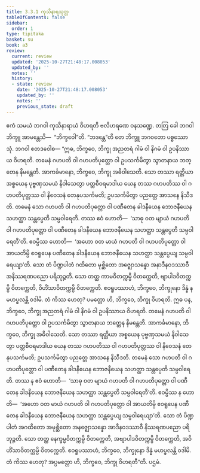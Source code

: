 ```yaml
---
title: 3.3.1 ကုသိနာရသုတ္တ
tableOfContents: false
sidebar:
  order: 1
type: tipitaka
basket: su
book: a3
review:
  current: review
  updated: '2025-10-27T21:48:17.008053'
  updated_by: ''
  notes: ''
  history:
  - state: review
    date: '2025-10-27T21:48:17.008053'
    updated_by: ''
    notes: ''
    previous_state: draft
---
```



<ReviewStatus review={frontmatter.review} showDetails={true} />

<HypothesisAnnotation frontmatter={frontmatter} />

<DynamicBreadcrumb />

<Division number="124" book="a3" e="ch" v="15" p="277">

<Paragraph number="961" book="a3">
ဧကံ သမယံ ဘဂဝါ ကုသိနာရာယံ ဝိဟရတိ ဗလိဟရဏေ ဝနသဏ္ဍေ. တတြ ခေါ ဘဂဝါ ဘိက္ခူ အာမန္တေသိ—  “ဘိက္ခဝေါ”တိ. “ဘဒန္တေ”တိ တေ ဘိက္ခူ ဘဂဝတော ပစ္စဿောသုံ. ဘဂဝါ ဧတဒဝေါစ—
</Paragraph>

<Paragraph number="962" book="a3">
“ဣဓ, ဘိက္ခဝေ, ဘိက္ခု အညတရံ ဂါမံ ဝါ နိဂမံ ဝါ ဥပနိဿာယ ဝိဟရတိ. တမေနံ ဂဟပတိ ဝါ ဂဟပတိပုတ္တော ဝါ ဥပသင်္ကမိတွာ သွာတနာယ ဘတ္တေန နိမန္တေတိ. အာကင်္ခမာနော, ဘိက္ခဝေ, ဘိက္ခု အဓိဝါသေတိ. သော တဿာ ရတ္တိယာ အစ္စယေန ပုဗ္ဗဏှသမယံ နိဝါသေတွာ ပတ္တစီဝရမာဒါယ ယေန တဿ ဂဟပတိဿ ဝါ ဂဟပတိပုတ္တဿ ဝါ နိဝေသနံ တေနုပသင်္ကမတိ; ဥပသင်္ကမိတွာ ပညတ္တေ အာသနေ နိသီဒတိ. တမေနံ သော ဂဟပတိ ဝါ ဂဟပတိပုတ္တော ဝါ ပဏီတေန ခါဒနီယေန ဘောဇနီယေန သဟတ္ထာ သန္တပ္ပေတိ သမ္ပဝါရေတိ.
</Paragraph>

<Paragraph number="963" book="a3">
တဿ ဧဝံ ဟောတိ—  ‘သာဓု ဝတ မျာယံ ဂဟပတိ ဝါ ဂဟပတိပုတ္တော ဝါ ပဏီတေန ခါဒနီယေန ဘောဇနီယေန သဟတ္ထာ သန္တပ္ပေတိ သမ္ပဝါရေတီ’တိ. ဧဝမ္ပိဿ ဟောတိ—  ‘အဟော ဝတ မာယံ ဂဟပတိ ဝါ ဂဟပတိပုတ္တော ဝါ အာယတိမ္ပိ ဧဝရူပေန ပဏီတေန ခါဒနီယေန ဘောဇနီယေန သဟတ္ထာ သန္တပ္ပေယျ သမ္ပဝါရေယျာ’တိ. သော တံ ပိဏ္ဍပါတံ ဂထိတော မုစ္ဆိတော အဇ္ဈောသန္နော အနာဒီနဝဒဿာဝီ အနိဿရဏပညော ပရိဘုဉ္ဇတိ. သော တတ္ထ ကာမဝိတက္ကမ္ပိ ဝိတက္ကေတိ, ဗျာပါဒဝိတက္ကမ္ပိ ဝိတက္ကေတိ, ဝိဟိံသာဝိတက္ကမ္ပိ ဝိတက္ကေတိ. ဧဝရူပဿာဟံ, ဘိက္ခဝေ, ဘိက္ခုနော ဒိန္နံ န မဟပ္ဖလန္တိ ဝဒါမိ. တံ ကိဿ ဟေတု? ပမတ္တော ဟိ, ဘိက္ခဝေ, ဘိက္ခု ဝိဟရတိ.
</Paragraph>

<Paragraph number="964" book="a3">
ဣဓ ပန, ဘိက္ခဝေ, ဘိက္ခု အညတရံ ဂါမံ ဝါ နိဂမံ ဝါ ဥပနိဿာယ ဝိဟရတိ. တမေနံ ဂဟပတိ ဝါ ဂဟပတိပုတ္တော ဝါ ဥပသင်္ကမိတွာ သွာတနာယ ဘတ္တေန နိမန္တေတိ. အာကင်္ခမာနော, ဘိက္ခဝေ, ဘိက္ခု အဓိဝါသေတိ. သော တဿာ ရတ္တိယာ အစ္စယေန ပုဗ္ဗဏှသမယံ နိဝါသေတွာ ပတ္တစီဝရမာဒါယ ယေန တဿ ဂဟပတိဿ ဝါ ဂဟပတိပုတ္တဿ ဝါ နိဝေသနံ တေနုပသင်္ကမတိ; ဥပသင်္ကမိတွာ ပညတ္တေ အာသနေ နိသီဒတိ. တမေနံ သော ဂဟပတိ ဝါ ဂဟပတိပုတ္တော ဝါ ပဏီတေန ခါဒနီယေန ဘောဇနီယေန သဟတ္ထာ သန္တပ္ပေတိ သမ္ပဝါရေတိ.
</Paragraph>

<Paragraph number="965" book="a3">
တဿ န ဧဝံ ဟောတိ—  ‘သာဓု ဝတ မျာယံ ဂဟပတိ ဝါ ဂဟပတိပုတ္တော ဝါ ပဏီတေန ခါဒနီယေန ဘောဇနီယေန သဟတ္ထာ သန္တပ္ပေတိ သမ္ပဝါရေတီ’တိ. ဧဝမ္ပိဿ န ဟောတိ—  ‘အဟော ဝတ မာယံ ဂဟပတိ ဝါ ဂဟပတိပုတ္တော ဝါ အာယတိမ္ပိ ဧဝရူပေန ပဏီတေန ခါဒနီယေန ဘောဇနီယေန သဟတ္ထာ သန္တပ္ပေယျ သမ္ပဝါရေယျာ’တိ. သော တံ ပိဏ္ဍပါတံ အဂထိတော အမုစ္ဆိတော အနဇ္ဈောသန္နော အာဒီနဝဒဿာဝီ နိဿရဏပညော ပရိဘုဉ္ဇတိ. သော တတ္ထ နေက္ခမ္မဝိတက္ကမ္ပိ ဝိတက္ကေတိ, အဗျာပါဒဝိတက္ကမ္ပိ ဝိတက္ကေတိ, အဝိဟိံသာဝိတက္ကမ္ပိ ဝိတက္ကေတိ. ဧဝရူပဿာဟံ, ဘိက္ခဝေ, ဘိက္ခုနော ဒိန္နံ မဟပ္ဖလန္တိ ဝဒါမိ. တံ ကိဿ ဟေတု? အပ္ပမတ္တော ဟိ, ဘိက္ခဝေ, ဘိက္ခု ဝိဟရတီ”တိ.

</Paragraph>
</Division>

<Paragraph number="966" type="center" book="a3">
ပဌမံ.
</Paragraph>